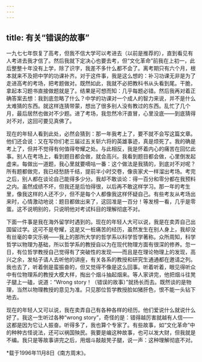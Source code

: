 ```yaml
---
---
---
```

title: 有关“错误的故事”
---

一九七七年恢复了高考，但我不信大学可以考进去（以前是推荐的），直到看见有人考进去我才信了。然后我就下定决心也要去考，但“文化革命”前我在上初一，此后整整十年没有上学，除了识字，我差不多什么都不会了。离考期只有六个月，根本就来不及把中学的功课补齐。对于这件事，我是这么想的：补习功课无非是为了走进高考的考场，把考题做对。既然如此，我就不必把教科书从头看到尾。干脆，拿起本习题书直接做题就是了。结果是可想而知：几乎每题必错。然后我再对着正确答案去想：我到底忽略了什么？中学的功课对一个成人的智力来说，并不是什么太难猜的东西。就这样连猜带蒙，想出了很多别人没有教过的东西。乱忙了几个月，最后居然也做对不少题。进了考场，我忽然冷汗直冒，心里没底——到底猜得对不对，这回可要见真佛了。

现在的年轻人看到此处，必然会猜到：那一年我考上了，要不就不会写这篇文章。他们还会说：又在写你们老三届过五关斩六将的英雄事迹，真是烦死了。我的确是考上了，但并不觉得有何值得夸耀之处。与此相反，我是怀着内心的痛苦在回忆此事。别人在考场上，看到题目都会做，就会高兴。我看到题目都会做，心里倒发起虚来。每做出一道题，我心里就要嘀咕一番：这个做法是我猜的，到底对不对呢？所有题都做完，我已经愁肠千结，提前半小时交卷，像丧家犬一样溜出考场。考完之后，别人都在谈论自己能得多少分。我却不敢谈论：得一百分和零分都在我预料之内。虽然成绩不坏，但我还是后怕得很，以后再不敢这样学习。那一年的考生里，像我这样的人还不少，但不是每个人都像我这样怀疑自己。有些考友从考场出来时，心情激动地说：题目都做出来了，这回准是一百分！等发榜一看，几乎是零蛋。这不说明别的，只说明他对考试科目的理解彻底不对。

下面一件事是我在海外留学时遇到的。现在的年轻人大可以说，我是在卖弄自己出国留过学。这可不是夸耀，这是又一桩痛苦的经历，虽然发生在别人身上，我却没有丝毫的幸灾乐祸——我上的那所大学的哲学系以科学哲学著称。众所周知，科学哲学以物理为基础，所以哲学系的教授自以为在现代物理方面有很深的修养。忽一日，有位哲学教授自己觉得有了突破性的发现——而且是在理论物理上的发现，高兴之余，发帖子请人去听他的讲座，有关各系的教授和研究生通通都在邀请之列。我也去了，听着倒是蛮振奋的，但又觉得不像是这么回事。听着听着，眼见得听众中有位物理系的教授大模大样，掏出个烟斗抽起烟来。等人家讲完，他把烟斗往凳子腿上一磕，说道：“Wrong story！（错误的故事）”就扬长而去。既然谈的是物理，当然以物理教授的意见为准。只见那位哲学教授脸如猪肝色，恨不能一头钻下地去。

现在的年轻人又可以说，我在卖弄自己有各种各样的经历。他们爱说什么就说什么好了。我这一生听过各种“wrong story”，奇怪的是：错得越厉害就越有人信——这都是因为它让人振奋。听得多了，我也算个专家了。有些故事，如“文化革命”中的种种古怪说法，还可以祸国殃民。我要是编这种故事，也可以发大财，但我就是不编。我只是等故事讲完之后，用烟斗敲敲凳子腿，说一声：这种理解彻底不对。

*载于1996年11月8日《南方周末》。